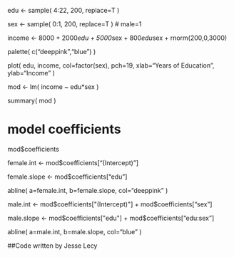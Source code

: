 edu <- sample( 4:22, 200, replace=T )

sex <- sample( 0:1, 200, replace=T ) # male=1

income <- 8000 + 2000*edu + 5000*sex + 800*edu*sex + rnorm(200,0,3000)

palette( c("deeppink","blue") ) 


plot( edu, income, col=factor(sex), pch=19, 
      xlab="Years of Education", ylab="Income" )





mod <- lm( income ~ edu*sex )

summary( mod )

# model coefficients

mod$coefficients



female.int <- mod$coefficients["(Intercept)"]

female.slope <- mod$coefficients["edu"]

abline( a=female.int, b=female.slope, col="deeppink" )



male.int <- mod$coefficients["(Intercept)"] + mod$coefficients["sex"]

male.slope <- mod$coefficients["edu"] + mod$coefficients["edu:sex"]

abline( a=male.int, b=male.slope, col="blue" )



##Code written by Jesse Lecy